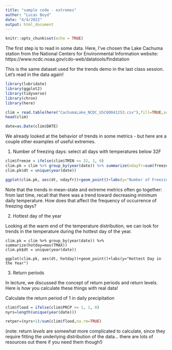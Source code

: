 ```yaml
---
title: "sample code - extremes"
author: "Lucas Boyd"
date: "4/4/2022"
output: html_document
---
```


```r
knitr::opts_chunk$set(echo = TRUE)
```
The first step is to read in some data. Here, I've chosen the Lake Cachuma station from the National Centers for Environmental Information website:
https://www.ncdc.noaa.gov/cdo-web/datatools/findstation

This is the same dataset used for the trends demo in the last class session. Let's read in the data again!

```r
library(lubridate)
library(ggplot2)
library(tidyverse)
library(chron)
library(here)

clim = read.table(here("CachumaLake_NCDC_USC00041253.csv"),fill=TRUE,sep=',',header=T)
head(clim)

date=as.Date(clim$DATE)


```

We already looked at the behavior of trends in some metrics - but here are a couple other examples of useful extremes.

1) Number of freezing days: select all days with temperatures below 32F

```r

clim$freeze = ifelse(clim$TMIN <= 32, 1, 0)
clim.pk = clim %>% group_by(year(date)) %>% summarize(ndayfr=sum(freeze))
clim.pk$dt = unique(year(date))

ggplot(clim.pk, aes(dt, ndayfr))+geom_point()+labs(y="Number of Freezing Days")
```

Note that the trends in mean-state and extreme metrics often go together: from last time, recall that there was a trend toward decreasing minimum daily temperature. How does that affect the frequency of occurrence of freezing days?


2) Hottest day of the year

Looking at the warm end of the temperature distribution, we can look for trends in the temperature during the hottest day of the year.

```
clim.pk = clim %>% group_by(year(date)) %>% summarize(hotday=max(TMAX))
clim.pk$dt = unique(year(date))

ggplot(clim.pk, aes(dt, hotday))+geom_point()+labs(y="Hottest Day in the Year")
```

3) Return periods 

In lecture, we discussed the concept of return periods and return levels. Here is how you calculate these things with real data!

Calculate the return period of 1 in daily precipitation

``` r
clim$flood = ifelse(clim$PRCP >= 1, 1, 0)
nyrs=length(unique(year(date)))

retper=(nyrs+1)/sum(clim$flood,na.rm=TRUE)
```

(note: return *levels* are somewhat more complicated to calculate, since they require fitting the underlying distribution of the data... there are lots of resources out there if you need them though!)